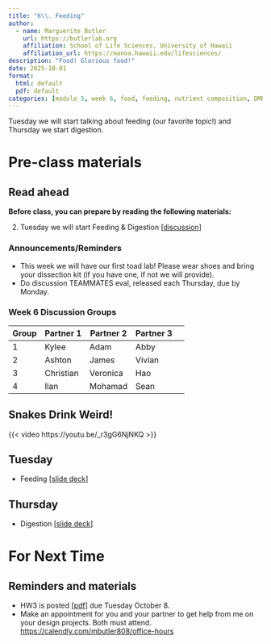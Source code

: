 ```yaml
---
title: "6\\. Feeding"
author:
  - name: Marguerite Butler  
    url: https://butlerlab.org
    affiliation: School of Life Sciences, University of Hawaii
    affiliation_url: https://manoa.hawaii.edu/lifesciences/
description: "Food! Glorious food!"
date: 2025-10-01
format: 
  html: default 
  pdf: default
categories: [module 5, week 6, food, feeding, nutrient composition, DMR]
---
```


Tuesday we will start talking about feeding (our favorite topic!) and Thursday we start digestion.   

# Pre-class materials 

::: callout-note
## Read ahead

**Before class, you can prepare by reading the following materials:**

2. Tuesday we will start Feeding & Digestion \[[discussion](../../discussions/Discussion-Week6-feeding-digestion.pdf)\]
:::

### Announcements/Reminders

-  This week we will have our first toad lab! Please wear shoes and bring your dissection kit (if you have one, if not we will provide).
-  Do discussion TEAMMATES eval, released each Thursday, due by Monday.

### Week 6 Discussion Groups

| Group | Partner 1 | Partner 2 | Partner 3 |
|----|----|----|----|----|
|1| Kylee |  Adam | Abby |
|2| Ashton  |  James |   Vivian |
|3| Christian  | Veronica |  Hao |
|4| Ilan |  Mohamad |  Sean |


## Snakes Drink Weird!

{{< video https://youtu.be/_r3gG6NjNKQ >}}

## Tuesday
   
- Feeding \[[slide deck](../../powerpoints/5.Feeding.pdf)\]


## Thursday

- Digestion \[[slide deck](../../powerpoints/5b.DigestiveSystems.pdf)\]

# For Next Time

::: callout-note
## Reminders and materials
- HW3 is posted \[[pdf](../../homework/HW3feeding_digestion.pdf)\] due Tuesday October 8. 
- Make an appointment for you and your partner to get help from me on your design projects. Both must attend. <https://calendly.com/mbutler808/office-hours>

:::


